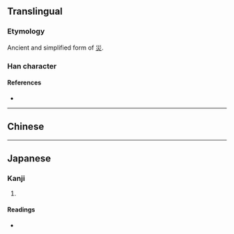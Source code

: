 {{character info/new}}
{{also|災}}
==Translingual==

===Etymology===
{{Han etym}}
Ancient and simplified form of [[災]].
===Han character===
{{Han char|rn=86|rad=火|as=03|sn=7|four=|canj=JF|ids=⿱[[宀]][[火]]}}

====References====
* {{Han ref|kx=0666.220|dkj=18881|dj=1075.250|hdz=32190.020|uh=707E|ud=28798}}

----

==Chinese==
{{zh-see|災|sv}}

----

==Japanese==

===Kanji===
{{ja-kanji|grade=|rs=火03}}

# {{alternative form of|災|lang=ja}}

====Readings====
* {{ja-readings|on=[[さい]] (sai)|kun=[[わざわい]] (wazawai)}}